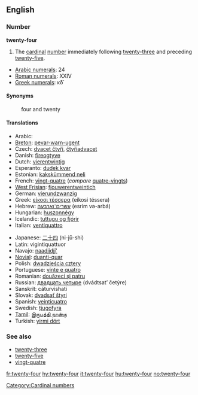 ==English==

===Number===
'''twenty-four'''

# The [[cardinal]] [[number]] immediately following [[twenty-three]] and preceding [[twenty-five]].

* [[w:Arabic numerals|Arabic numerals]]: 24
* [[w:Roman numerals|Roman numerals]]: XXIV
* [[w:Greek numerals|Greek numerals]]: κδ΄

====Synonyms====
: four and twenty

====Translations====
{{top}}
* Arabic: {{Arab|[[اربعة وعشرين]]}} {{unicode|(’arbáʕa w-ʕišrīn)}}
* [[Breton]]: [[pevar-warn-ugent]]
* Czech: [[dvacet čtyři]], [[čtyřiadvacet]]
* Danish: [[fireogtyve]]
* Dutch: [[vierentwintig]]
* Esperanto: [[dudek kvar]]
* Estonian: [[kakskümmend neli]]
* French: [[vingt-quatre]] {{m}} (''compare'' [[quatre-vingts]])
* [[West Frisian]]: [[fjouwerentweintich]]
* German: [[vierundzwanzig]]
* Greek: [[είκοσι τέσσερα]] (eíkosi téssera)
* Hebrew: [[עשרים־וארבעה]] (esrím və-arbá)
* Hungarian: [[huszonnégy]]
* Icelandic: [[tuttugu og fjórir]]
* Italian: [[ventiquattro]]
{{mid}}
* Japanese: [[二十四]] (ni-jū-shi)
* Latin: vigintiquattuor
* Navajo: [[naadįįdį́į́']]
* [[Novial]]: [[duanti-quar]]
* Polish: [[dwadzieścia cztery]]
* Portuguese: [[vinte e quatro]] {{m}}
* Romanian: [[douăzeci şi patru]]
* Russian: [[двадцать четыре]] (dvádtsat’ četýre)
* Sanskrit: cáturvi{{m}}shati
* Slovak: [[dvadsať štyri]]
* Spanish: [[veinticuatro]]
* Swedish: [[tjugofyra]]
* [[Tamil]]: [[இருபத்தி நான்கு]]
* Turkish: [[yirmi dört]]
{{bottom}}

===See also===
* [[twenty-three]]
* [[twenty-five]]
* [[vingt-quatre]]

[[Category:Cardinal numbers]]

[[fr:twenty-four]]
[[hy:twenty-four]]
[[it:twenty-four]]
[[hu:twenty-four]]
[[no:twenty-four]]